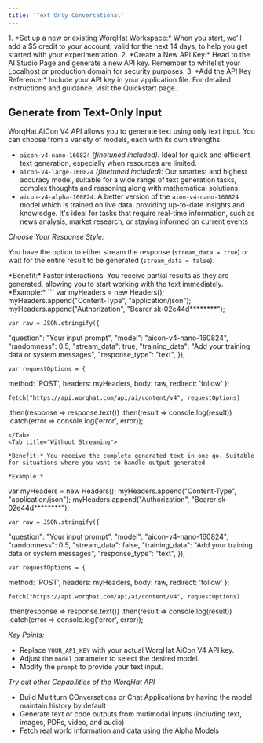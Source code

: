 ```yaml
---
title: 'Text Only Conversational'
---
```


<AccordionGroup>
    <Accordion title='Before You Begin'>
    1. *Set up a new or existing WorqHat Workspace:* When you start, we'll add a $5 credit to your account, valid for the next 14 days, to help you get started with your experimentation. 
    2. *Create a New API Key:* Head to the AI Studio Page and generate a new API key. Remember to whitelist your Localhost or production domain for security purposes.
    3. *Add the API Key Reference:* Include your API key in your application file. For detailed instructions and guidance, visit the Quickstart page.
  </Accordion>
</AccordionGroup>

## Generate from Text-Only Input

WorqHat AiCon V4 API allows you to generate text using only text input. You can choose from a variety of models, each with its own strengths:
* `aicon-v4-nano-160824` *(finetuned included):* Ideal for quick and efficient text generation, especially when resources are limited.
* `aicon-v4-large-160824` *(finetuned included):* Our smartest and highest accuracy model, suitable for a wide range of text generation tasks, complex thoughts and reasoning along with mathematical solutions.
* `aicon-v4-alpha-160824`: A better version of the `aion-v4-nano-160824` model which is trained on live data, providing up-to-date insights and knowledge. It's ideal for tasks that require real-time information, such as news analysis, market research, or staying informed on current events

*Choose Your Response Style:*

You have the option to either stream the response (`stream_data = true`) or wait for the entire result to be generated (`stream_data = false`).

<Tabs>
  <Tab title="Streaming">
    *Benefit:* Faster interactions. You receive partial results as they are generated, allowing you to start working with the text immediately.
    *Example:*
    ```
    var myHeaders = new Headers();
    myHeaders.append("Content-Type", "application/json");
    myHeaders.append("Authorization", "Bearer sk-02e44d********");

    var raw = JSON.stringify({
   "question": "Your input prompt",
   "model": "aicon-v4-nano-160824",
   "randomness": 0.5,
   "stream_data": true,
   "training_data": "Add your training data or system messages",
   "response_type": "text",
    });

    var requestOptions = {
   method: 'POST',
   headers: myHeaders,
   body: raw,
   redirect: 'follow'
    };

    fetch("https://api.worqhat.com/api/ai/content/v4", requestOptions)
   .then(response => response.text())
   .then(result => console.log(result))
   .catch(error => console.log('error', error));
   ```
  </Tab>
  <Tab title="Without Streaming">

  *Benefit:* You receive the complete generated text in one go. Suitable for situations where you want to handle output generated

  *Example:*
  ```
  var myHeaders = new Headers();
    myHeaders.append("Content-Type", "application/json");
    myHeaders.append("Authorization", "Bearer sk-02e44d********");

    var raw = JSON.stringify({
   "question": "Your input prompt",
   "model": "aicon-v4-nano-160824",
   "randomness": 0.5,
   "stream_data": false,
   "training_data": "Add your training data or system messages",
   "response_type": "text",
    });

    var requestOptions = {
   method: 'POST',
   headers: myHeaders,
   body: raw,
   redirect: 'follow'
    };

    fetch("https://api.worqhat.com/api/ai/content/v4", requestOptions)
   .then(response => response.text())
   .then(result => console.log(result))
   .catch(error => console.log('error', error));
  </Tab>
</Tabs>

*Key Points:*
* Replace `YOUR_API_KEY` with your actual WorqHat AiCon V4 API key.
* Adjust the `model` parameter to select the desired model.
* Modify the `prompt` to provide your text input.

*Try out other Capabilities of the WorqHat API*
* Build Multiturn COnversations or Chat Applications by having the model maintain history by default
* Generate text or code outputs from mutimodal inputs (including text, images, PDFs, video, and audio)
* Fetch real world information and data using the Alpha Models